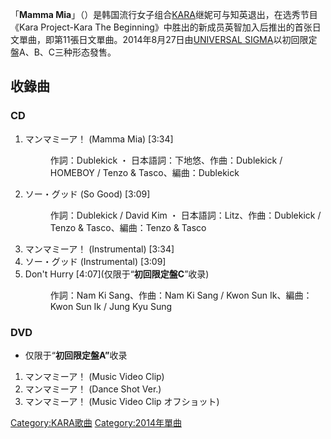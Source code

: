 {{unreferenced|time=2015-01-05T05:56:40+00:00}}
{{Infobox Single 
| Name           = Mamma Mia
| Artist         = [[KARA|KARA]]
| Album          = 
| A-side         = マンマミーア！ (Mamma Mia)
| B-side         = ソー・グッド (So Good)
| Released       = 2014年8月27日
| Recorded       = 2014年<br/>{{JPN}}
| Genre          = [[J-POP|J-POP]]
| Length         = 
| Label          = [[环球音乐_(日本)|UNIVERSAL SIGMA]]
| Writer         = 
| Producer       = 
| Certification  = 
| Last single    = [[French_Kiss_(Kara单曲)|French Kiss]]<br/>（2013年）
| This single    = '''Mamma Mia'''<br/>（2014年）
| Next single    = [[Summergic_/_Sunshine_Miracale_/_SUNNY_DAYS|Summergic / Sunshine Miracale / SUNNY DAYS]]'<br/>（2015年）
| Misc           = 
}}
「'''Mamma Mia'''」（{{lang-ja|'''マンマミーア！'''}}）是韩国流行女子组合[[KARA|KARA]]继妮可与知英退出，在选秀节目《Kara Project-Kara The Beginning》中胜出的新成员英智加入后推出的首张日文單曲，即第11張日文單曲。2014年8月27日由[[环球音乐_(日本)|UNIVERSAL SIGMA]]以初回限定盤A、B、C三种形态發售。

== 收錄曲 ==
=== CD ===
# マンマミーア！ (Mamma Mia) [3:34]
#:作詞：Dublekick ・ 日本語詞：下地悠、作曲：Dublekick / HOMEBOY / Tenzo & Tasco、編曲：Dublekick
# ソー・グッド (So Good) [3:09]
#:作詞：Dublekick / David Kim ・ 日本語詞：Litz、作曲：Dublekick / Tenzo & Tasco、編曲：Tenzo & Tasco
# マンマミーア！ (Instrumental) [3:34]
# ソー・グッド (Instrumental) [3:09]
# Don't Hurry [4:07](仅限于“'''初回限定盤C'''”收录)
#:作詞：Nam Ki Sang、作曲：Nam Ki Sang / Kwon Sun Ik、編曲：Kwon Sun Ik / Jung Kyu Sung
=== DVD ===
* 仅限于“'''初回限定盤A”'''收录
# マンマミーア！ (Music Video Clip)
# マンマミーア！ (Dance Shot Ver.)
# マンマミーア！ (Music Video Clip オフショット)
{{Kara}}
[[Category:KARA歌曲|Category:KARA歌曲]]
[[Category:2014年單曲|Category:2014年單曲]]